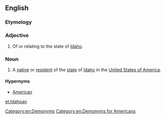 ==English==

===Etymology===
{{suffix|Idaho|an|lang=en}}

===Adjective===
{{en-adj}}

# Of or relating to the state of [[Idaho]].

===Noun===
{{en-noun}}

# A [[native]] or [[resident]] of the [[state]] of [[Idaho]] in the [[United States of America]].

====Hypernyms====
* [[American]]

[[Category:en:Demonyms]]
[[Category:en:Demonyms for Americans]]

[[et:Idahoan]]